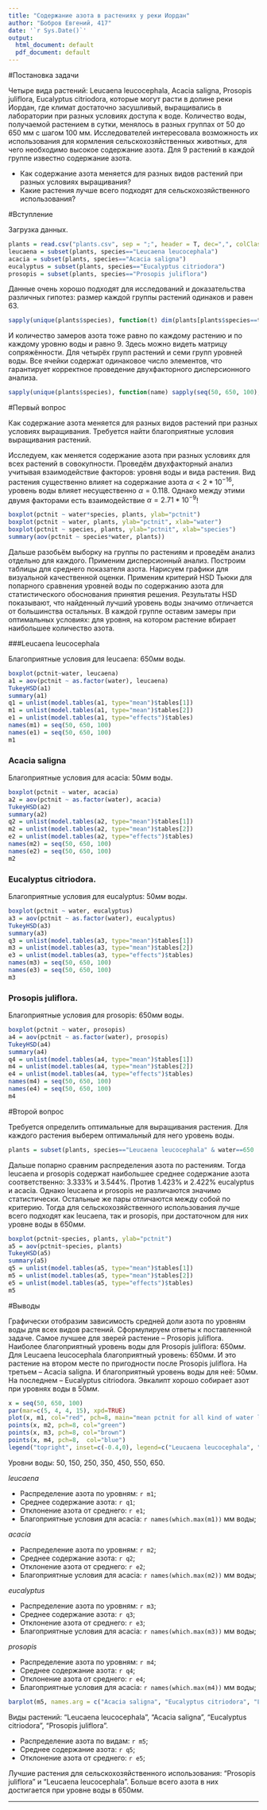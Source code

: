 ```yaml
---
title: "Содержание азота в растениях у реки Иордан"
author: "Бобров Евгений, 417"
date: '`r Sys.Date()`'
output:
  html_document: default
  pdf_document: default
---
```


#Постановка задачи

Четыре вида растений: Leucaena leucocephala, Acacia saligna, Prosopis juliflora, Eucalyptus citriodora, которые могут расти в долине реки Иордан, где климат достаточно засушливый, выращивались в лаборатории при разных условиях доступа к воде. Количество воды, получаемой растением в сутки, менялось в разных группах от $50$ до $650$ мм с шагом $100$ мм. Исследователей интересовала возможность их использования для кормления сельскохозяйственных животных, для чего необходимо высокое содержание азота. Для $9$ растений в каждой группе известно содержание азота.

* Как содержание азота меняется для разных видов растений при разных условиях выращивания?
* Какие растения лучше всего подходят для сельскохозяйственного использования?

#Вступление

Загрузка данных.

```r
plants = read.csv("plants.csv", sep = ";", header = T, dec=",", colClasses = c("pctnit"="numeric"))
leucaena = subset(plants, species=="Leucaena leucocephala")
acacia = subset(plants, species=="Acacia saligna")
eucalyptus = subset(plants, species=="Eucalyptus citriodora")
prosopis = subset(plants, species=="Prosopis juliflora")
```

Данные очень хорошо подходят для исследований и доказательства различных гипотез: размер каждой группы растений одинаков и равен $63$.

```r
sapply(unique(plants$species), function(t) dim(plants[plants$species==t,])[1])
```

И количество замеров азота тоже равно по каждому растению и по каждому уровню воды и равно $9$. Здесь можно видеть матрицу сопряжённости. Для четырёх групп растений и семи групп уровней воды. Все ячейки содержат одинаковое число элементов, что гарантирует корректное проведение двухфакторного дисперсионного анализа.

```r
sapply(unique(plants$species), function(name) sapply(seq(50, 650, 100), function(level) dim(plants[plants$species==name & plants$water==level,])[1]))
```

#Первый вопрос

Как содержание азота меняется для разных видов растений при разных условиях выращивания. Требуется найти благоприятные условия выращивания растений.

Исследуем, как меняется содержание азота при разных условиях для всех растений в совокупности. Проведём двухфакторный анализ учитывая взаимодействие факторов: уровня воды и вида растения. Вид растения существенно влияет на содержание азота $\alpha < 2 * 10^{-16}$, уровень воды влияет несущественно $\alpha = 0.118$. Однако между этими двумя факторами есть взаимодействие $\alpha = 2.71*10^{-9}$!

```r
boxplot(pctnit ~ water*species, plants, ylab="pctnit")
boxplot(pctnit ~ water, plants, ylab="pctnit", xlab="water")
boxplot(pctnit ~ species, plants, ylab="pctnit", xlab="species")
summary(aov(pctnit ~ species*water, plants))
```

Дальше разобьём выборку на группы по растениям и проведём анализ отдельно для каждого. Применим дисперсионный анализ. Построим таблицы для среднего показателя азота. Нарисуем графики для визуальной качественной оценки. Применим критерий HSD Тьюки для попарного сравнения уровней воды по содержанию азота для статистического обоснования принятия решения. Результаты HSD показывают, что найденный лучший уровень воды значимо отличается от большинства остальных. В каждой группе оставим замеры при оптимальных условиях: для уровня, на котором растение вбирает наибольшее количество азота. 

###Leucaena leucocephala

Благоприятные условия для leucaena: $650 мм$ воды.

```r
boxplot(pctnit~water, leucaena)
a1 = aov(pctnit ~ as.factor(water), leucaena)
TukeyHSD(a1)
summary(a1)
q1 = unlist(model.tables(a1, type="mean")$tables[1])
m1 = unlist(model.tables(a1, type="mean")$tables[2])
e1 = unlist(model.tables(a1, type="effects")$tables)
names(m1) = seq(50, 650, 100)
names(e1) = seq(50, 650, 100)
m1
```


### Acacia saligna

Благоприятные условия для acacia: $50 мм$ воды.

```r
boxplot(pctnit ~ water, acacia)
a2 = aov(pctnit ~ as.factor(water), acacia)
TukeyHSD(a2)
summary(a2)
q2 = unlist(model.tables(a2, type="mean")$tables[1])
m2 = unlist(model.tables(a2, type="mean")$tables[2])
e2 = unlist(model.tables(a2, type="effects")$tables)
names(m2) = seq(50, 650, 100)
names(e2) = seq(50, 650, 100)
m2
```


### Eucalyptus citriodora.

Благоприятные условия для eucalyptus: $50 мм$ воды.

```r
boxplot(pctnit ~ water, eucalyptus)
a3 = aov(pctnit ~ as.factor(water), eucalyptus)
TukeyHSD(a3)
summary(a3)
q3 = unlist(model.tables(a3, type="mean")$tables[1])
m3 = unlist(model.tables(a3, type="mean")$tables[2])
e3 = unlist(model.tables(a3, type="effects")$tables)
names(m3) = seq(50, 650, 100)
names(e3) = seq(50, 650, 100)
m3
```


### Prosopis juliflora.

Благоприятные условия для prosopis: $650 мм$ воды.

```r
boxplot(pctnit ~ water, prosopis)
a4 = aov(pctnit ~ as.factor(water), prosopis)
TukeyHSD(a4)
summary(a4)
q4 = unlist(model.tables(a4, type="mean")$tables[1])
m4 = unlist(model.tables(a4, type="mean")$tables[2])
e4 = unlist(model.tables(a4, type="effects")$tables)
names(m4) = seq(50, 650, 100)
names(e4) = seq(50, 650, 100)
m4
```


#Второй вопрос

Требуется определить оптимальные для выращивания растения. Для каждого растения выберем оптимальный для него уровень воды. 

```r
plants = subset(plants, species=="Leucaena leucocephala" & water==650 | species=="Acacia saligna" & water==50 | species=="Eucalyptus citriodora" & water==50 | species=="Prosopis juliflora" & water==650)[, -2]
```

Дальше попарно сравним распределения азота по растениям. Тогда leucaena и prosopis содержат наибольшее среднее содержание азота соответственно: $3.333\%$ и $3.544\%$. Против $1.423\%$ и $2.422\%$ eucalyptus и acacia. Однако leucaena и prosopis не различаются значимо статистически. Остальные же пары отличаются между собой по критерию. Тогда для сельскохозяйственного использования лучше всего подходят как leucaena, так и prosopis, при достаточном для них уровне воды в $650 мм$.

```r
boxplot(pctnit~species, plants, ylab="pctnit")
a5 = aov(pctnit~species, plants)
TukeyHSD(a5)
summary(a5)
q5 = unlist(model.tables(a5, type="mean")$tables[1])
m5 = unlist(model.tables(a5, type="mean")$tables[2])
e5 = unlist(model.tables(a5, type="effects")$tables)
m5
```

#Выводы

Графически отобразим зависимость средней доли азота по уровням воды для всех видов растений. Сформулируем ответы к поставленной задаче. Самое лучшее для зверей растение -- Prosopis juliflora. Наиболее благоприятный уровень воды для Prosopis juliflora: $650 мм$. Для Leucaena leucocephala благоприятный уровень: $650 мм$. И это растение на втором месте по пригодности после Prosopis juliflora. На третьем -- Acacia saligna. И благоприятный уровень воды для неё: $50 мм$. На последнем -- Eucalyptus citriodora. Эвкалипт хорошо собирает азот при уровнях воды в $50 мм$.

```r
x = seq(50, 650, 100)
par(mar=c(5, 4, 4, 15), xpd=TRUE)
plot(x, m1, col="red", pch=8, main="mean pctnit for all kind of water levels", ylim=c(1,3.5))
points(x, m2, pch=8, col="green")
points(x, m3, pch=8, col="brown")
points(x, m4, pch=8,  col="blue")
legend("topright", inset=c(-0.4,0), legend=c("Leucaena leucocephala", "Acacia saligna", "Eucalyptus citriodora", "Prosopis juliflora"), pch=c(8,8,8,8), col=c("red", "green", "brown", "blue"), title="species")
```

Уровни воды: 50, 150, 250, 350, 450, 550, 650.

$leucaena$

* Распределение азота по уровням: `r m1`;
* Среднее содержание азота: `r q1`;
* Отклонение азота от среднего: `r e1`;
* Благоприятные условия для acacia: `r names(which.max(m1))` мм воды;

$acacia$

* Распределение азота по уровням: `r m2`;
* Среднее содержание азота: `r q2`;
* Отклонение азота от среднего: `r e2`;
* Благоприятные условия для acacia: `r names(which.max(m2))` мм воды;

$eucalyptus$

* Распределение азота по уровням: `r m3`;
* Среднее содержание азота: `r q3`;
* Отклонение азота от среднего: `r e3`;
* Благоприятные условия для acacia: `r names(which.max(m3))` мм воды;

$prosopis$

* Распределение азота по уровням: `r m4`;
* Среднее содержание азота: `r q4`;
* Отклонение азота от среднего: `r e4`;
* Благоприятные условия для acacia: `r names(which.max(m4))` мм воды;


```r
barplot(m5, names.arg = c("Acacia saligna", "Eucalyptus citriodora", "Leucaena leucocephala", "Prosopis juliflora"))
```

Виды растений: "Leucaena leucocephala", "Acacia saligna", "Eucalyptus citriodora", "Prosopis juliflora".

* Распределение азота по видам: `r m5`;
* Среднее содержание азота: `r q5`;
* Отклонение азота от среднего: `r e5`;

Лучшие растения для сельскохозяйственного использования: "Prosopis juliflora" и "Leucaena leucocephala". Больше всего азота в них достигается при уровне воды в $650 мм$.

******************

